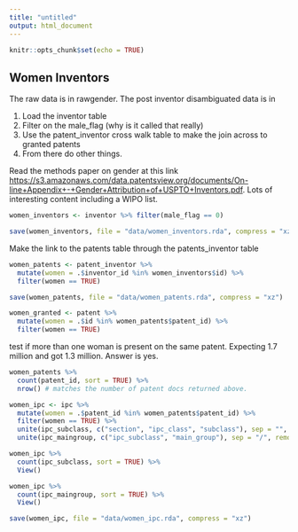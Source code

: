 ```yaml
---
title: "untitled"
output: html_document
---
```


```r
knitr::opts_chunk$set(echo = TRUE)
```

## Women Inventors

The raw data is in rawgender. The post inventor disambiguated data is in 

1. Load the inventor table 
2. Filter on the male_flag (why is it called that really)
3. Use the patent_inventor cross walk table to make the join across to granted patents
4. From there do other things.

Read the methods paper on gender at this link [https://s3.amazonaws.com/data.patentsview.org/documents/On-line+Appendix+-+Gender+Attribution+of+USPTO+Inventors.pdf](https://s3.amazonaws.com/data.patentsview.org/documents/On-line+Appendix+-+Gender+Attribution+of+USPTO+Inventors.pdf). Lots of interesting content including a WIPO list.

```r
women_inventors <- inventor %>% filter(male_flag == 0)

save(women_inventors, file = "data/women_inventors.rda", compress = "xz")
```


Make the link to the patents table through the patents_inventor table

```r
women_patents <- patent_inventor %>% 
  mutate(women = .$inventor_id %in% women_inventors$id) %>% 
  filter(women == TRUE)

save(women_patents, file = "data/women_patents.rda", compress = "xz")
```

```r
women_granted <- patent %>% 
  mutate(women = .$id %in% women_patents$patent_id) %>% 
  filter(women == TRUE)
```

test if more than one woman is present on the same patent. Expecting 1.7 million and got 1.3 million. Answer is yes. 

```r
women_patents %>% 
  count(patent_id, sort = TRUE) %>% 
  nrow() # matches the number of patent docs returned above.
```

```r
women_ipc <- ipc %>% 
  mutate(women = .$patent_id %in% women_patents$patent_id) %>% 
  filter(women == TRUE) %>% 
  unite(ipc_subclass, c("section", "ipc_class", "subclass"), sep = "", remove = FALSE) %>% 
  unite(ipc_maingroup, c("ipc_subclass", "main_group"), sep = "/", remove = FALSE)

women_ipc %>% 
  count(ipc_subclass, sort = TRUE) %>% 
  View()

women_ipc %>% 
  count(ipc_maingroup, sort = TRUE) %>% 
  View()

save(women_ipc, file = "data/women_ipc.rda", compress = "xz")
```

